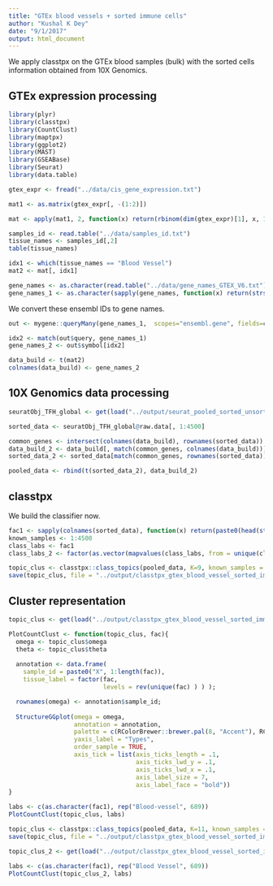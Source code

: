```yaml
---
title: "GTEx blood vessels + sorted immune cells"
author: "Kushal K Dey"
date: "9/1/2017"
output: html_document
---
```


We apply classtpx on the GTEx blood samples (bulk) with the sorted cells information obtained
from 10X Genomics.

## GTEx expression processing 

```r
library(plyr)
library(classtpx)
library(CountClust)
library(maptpx)
library(ggplot2)
library(MAST)
library(GSEABase)
library(Seurat)
library(data.table)
```

```r
gtex_expr <- fread("../data/cis_gene_expression.txt")
```

```r
mat1 <- as.matrix(gtex_expr[, -(1:2)])
```

```r
mat <- apply(mat1, 2, function(x) return(rbinom(dim(gtex_expr)[1], x, 1e-05)))
```

```r
samples_id <- read.table("../data/samples_id.txt")
tissue_names <- samples_id[,2]
table(tissue_names)
```

```r
idx1 <- which(tissue_names == "Blood Vessel")
mat2 <- mat[, idx1]
```


```r
gene_names <- as.character(read.table("../data/gene_names_GTEX_V6.txt")[,1])
gene_names_1 <- as.character(sapply(gene_names, function(x) return(strsplit(x, "[.]")[[1]][1])))
```

We convert these ensembl IDs to gene names.

```r
out <- mygene::queryMany(gene_names_1,  scopes="ensembl.gene", fields=c("symbol", "ensembl.gene"), species="human");
```
```r
idx2 <- match(out$query, gene_names_1)
gene_names_2 <- out$symbol[idx2]
```

```r
data_build <- t(mat2)
colnames(data_build) <- gene_names_2
```

## 10X Genomics data processing

```r
seuratObj_TFH_global <- get(load("../output/seurat_pooled_sorted_unsorted_PBMC.rda"))
```

```r
sorted_data <- seuratObj_TFH_global@raw.data[, 1:4500]
```

```r
common_genes <- intersect(colnames(data_build), rownames(sorted_data))
data_build_2 <- data_build[, match(common_genes, colnames(data_build))]
sorted_data_2 <- sorted_data[match(common_genes, rownames(sorted_data)),]
```

```r
pooled_data <- rbind(t(sorted_data_2), data_build_2)
```

## classtpx

We build the classifier now.

```r
fac1 <- sapply(colnames(sorted_data), function(x) return(paste0(head(strsplit(x, "[_]")[[1]], -1), collapse="_")))
known_samples <- 1:4500
class_labs <- fac1
class_labs_2 <- factor(as.vector(mapvalues(class_labs, from = unique(class_labs), to = 1:length(unique(class_labs)))))
```

```r
topic_clus <- classtpx::class_topics(pooled_data, K=9, known_samples = known_samples, class_labs = class_labs_2, method = "theta.fix", shrink = FALSE, tol = 0.001)
save(topic_clus, file = "../output/classtpx_gtex_blood_vessel_sorted_immune_thresh.rda")
```

## Cluster representation

```r
topic_clus <- get(load("../output/classtpx_gtex_blood_vessel_sorted_immune_thresh.rda"))
```

```r
PlotCountClust <- function(topic_clus, fac){
  omega <- topic_clus$omega
  theta <- topic_clus$theta
  
  annotation <- data.frame(
    sample_id = paste0("X", 1:length(fac)),
    tissue_label = factor(fac,
                          levels = rev(unique(fac) ) ) );

  rownames(omega) <- annotation$sample_id;
  
  StructureGGplot(omega = omega,
                  annotation = annotation,
                  palette = c(RColorBrewer::brewer.pal(8, "Accent"), RColorBrewer::brewer.pal(8,"Set3")[c(1,3,4,5)]),
                  yaxis_label = "Types",
                  order_sample = TRUE,
                  axis_tick = list(axis_ticks_length = .1,
                                   axis_ticks_lwd_y = .1,
                                   axis_ticks_lwd_x = .1,
                                   axis_label_size = 7,
                                   axis_label_face = "bold"))
}
```

```r
labs <- c(as.character(fac1), rep("Blood-vessel", 689))
PlotCountClust(topic_clus, labs)
```


```r
topic_clus <- classtpx::class_topics(pooled_data, K=11, known_samples = known_samples, class_labs = class_labs_2, method = "theta.fix", shrink = FALSE, tol = 100)
save(topic_clus, file = "../output/classtpx_gtex_blood_vessel_sorted_immune_thresh_2.rda")
```


```r
topic_clus_2 <- get(load("../output/classtpx_gtex_blood_vessel_sorted_immune_thresh_2.rda"))
```

```r
labs <- c(as.character(fac1), rep("Blood Vessel", 689))
PlotCountClust(topic_clus_2, labs)
```



